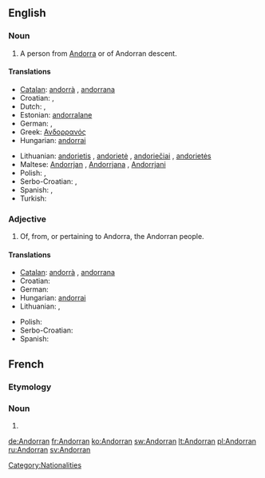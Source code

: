 {{also|andorran}}
==English==

===Noun===
{{en-noun}}

# A person from [[Andorra]] or of Andorran descent.

====Translations====
{{trans-top|person from Andorra}}
* [[Catalan]]: [[andorrà]] {{m}}, [[andorrana]] {{f}}
* Croatian: {{t|hr|Andorac|m}}, {{t|hr|Andorka|f}}
* Dutch: {{t+|nl|Andorrees|m}}, {{t|nl|Andorrese|f}}
* Estonian: [[andorralane]]
* German: {{t+|de|Andorraner|m}}, {{t+|de|Andorranerin|f}}
* Greek: [[Ανδορρανός]]
* Hungarian: [[andorrai]]
{{trans-mid}}
* Lithuanian: [[andorietis]] {{m}}, [[andorietė]] {{f}}, [[andoriečiai]] {{m|p}}, [[andorietės]] {{f|p}}
* Maltese: [[Andorrjan]] {{m}}, [[Andorrjana]] {{f}}, [[Andorrjani]] {{p}}
* Polish: {{t+|pl|Andorczyk|m}},  {{t|pl|Andorka|f}}
* Serbo-Croatian: {{t|sh|Andorac|m}}, {{t|sh|Andorka|f}}
* Spanish: {{t+|es|andorrano|m}}, {{t-|es|andorrana|f}}
* Turkish: {{t+|tr|Andorralı}}
{{trans-bottom}}

===Adjective===
{{en-adj|-}}

# Of, from, or pertaining to Andorra, the Andorran people.

====Translations====
{{trans-top|pertaining to Andorra}}
* [[Catalan]]: [[andorrà]] {{m}}, [[andorrana]] {{f}}
* Croatian: {{t|hr|andorski}}
* German: {{t+|de|andorranisch}}
* Hungarian: [[andorrai]]
* Lithuanian: {{t+|lt|andorietiškas|m|xs=Lithuanian}}, {{t+|lt|andorietiška|f|xs=Lithuanian}}
{{trans-mid}}
* Polish: {{t+|pl|andorski|m}}
* Serbo-Croatian: {{t|sh|andorski}}
* Spanish: {{t+|es|andorrano}}
{{trans-bottom}}

[[Category:Nationalities]]

==French==

===Etymology===
{{suffix|lang=fr|Andorre|an}}

===Noun===
{{fr-noun|m|f=Andorrane}}

# {{l|en|Andorran}}

[[de:Andorran]]
[[fr:Andorran]]
[[ko:Andorran]]
[[sw:Andorran]]
[[lt:Andorran]]
[[pl:Andorran]]
[[ru:Andorran]]
[[sv:Andorran]]